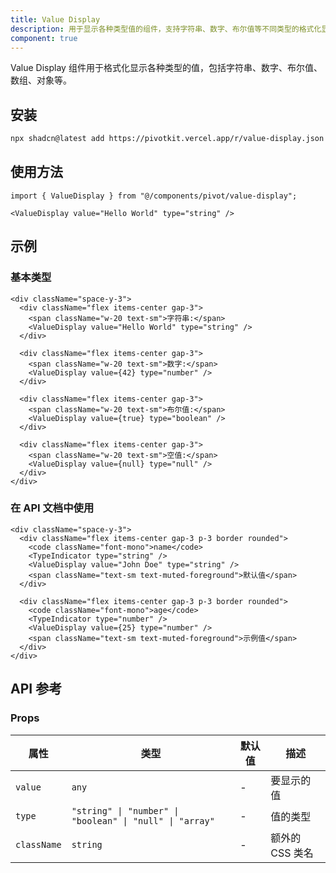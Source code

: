 ```yaml
---
title: Value Display
description: 用于显示各种类型值的组件，支持字符串、数字、布尔值等不同类型的格式化显示。
component: true
---
```


Value Display 组件用于格式化显示各种类型的值，包括字符串、数字、布尔值、数组、对象等。

<ComponentPreview name="value-display-demo" />

## 安装

```bash
npx shadcn@latest add https://pivotkit.vercel.app/r/value-display.json
```

## 使用方法

```tsx
import { ValueDisplay } from "@/components/pivot/value-display";
```

```tsx
<ValueDisplay value="Hello World" type="string" />
```

## 示例

### 基本类型

```tsx
<div className="space-y-3">
  <div className="flex items-center gap-3">
    <span className="w-20 text-sm">字符串:</span>
    <ValueDisplay value="Hello World" type="string" />
  </div>

  <div className="flex items-center gap-3">
    <span className="w-20 text-sm">数字:</span>
    <ValueDisplay value={42} type="number" />
  </div>

  <div className="flex items-center gap-3">
    <span className="w-20 text-sm">布尔值:</span>
    <ValueDisplay value={true} type="boolean" />
  </div>

  <div className="flex items-center gap-3">
    <span className="w-20 text-sm">空值:</span>
    <ValueDisplay value={null} type="null" />
  </div>
</div>
```

### 在 API 文档中使用

```tsx
<div className="space-y-3">
  <div className="flex items-center gap-3 p-3 border rounded">
    <code className="font-mono">name</code>
    <TypeIndicator type="string" />
    <ValueDisplay value="John Doe" type="string" />
    <span className="text-sm text-muted-foreground">默认值</span>
  </div>

  <div className="flex items-center gap-3 p-3 border rounded">
    <code className="font-mono">age</code>
    <TypeIndicator type="number" />
    <ValueDisplay value={25} type="number" />
    <span className="text-sm text-muted-foreground">示例值</span>
  </div>
</div>
```

## API 参考

### Props

| 属性        | 类型                                                     | 默认值 | 描述            |
| ----------- | -------------------------------------------------------- | ------ | --------------- |
| `value`     | `any`                                                    | -      | 要显示的值      |
| `type`      | `"string" \| "number" \| "boolean" \| "null" \| "array"` | -      | 值的类型        |
| `className` | `string`                                                 | -      | 额外的 CSS 类名 |
